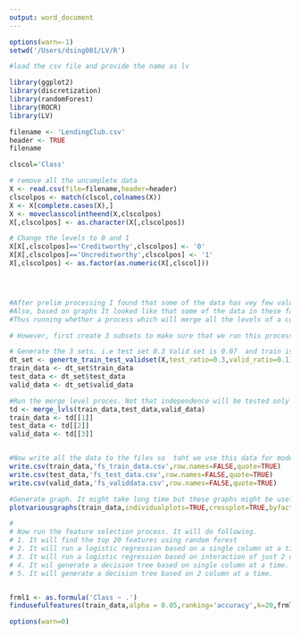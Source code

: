 ```yaml
---
output: word_document
---
```

```r
options(warn=-1)
setwd('/Users/dsing001/LV/R')

#load the csv file and provide the name as lv

library(ggplot2)
library(discretization)
library(randomForest)
library(ROCR)
library(LV)

filename <- 'LendingClub.csv'
header <- TRUE
filename

clscol='Class'

# remove all the uncomplete data
X <- read.csv(file=filename,header=header)
clscolpos <- match(clscol,colnames(X))
X <- X[complete.cases(X),]
X <- moveclasscolintheend(X,clscolpos)
X[,clscolpos] <- as.character(X[,clscolpos])

# Change the levels to 0 and 1
X[X[,clscolpos]=='Creditworthy',clscolpos] <- '0'
X[X[,clscolpos]=='Uncreditworthy',clscolpos] <- '1'
X[,clscolpos] <- as.factor(as.numeric(X[,clscol]))




#After prelim processing I found that some of the data has vey few values in some of the levels and this could be an issue.
#Also, based on graphs It looked like that some of the data in these factors is independent i.e. chi square test.
#Thus running whether a process which will merge all the levels of a column which are independent base on chi square. I.e. these levels does not have discrimintaive power w.r.t. class.

# However, first create 3 subsets to make sure that we run this process only on the train data and doesnt do it on test data otherwise there might be a bias in our model.

# Generate the 3 sets. i.e test set 0.3 Valid set is 0.07  and train is 0.63
dt_set <- generte_train_test_validset(X,test_ratio=0.3,valid_ratio=0.1)
train_data <- dt_set$train_data
test_data <- dt_set$test_data
valid_data <- dt_set$valid_data

#Run the merge level proces. Not that independence will be tested only on the train data but to be consstent we have to merge the same lable in test data and valid data as well.
td <- merge_lvls(train_data,test_data,valid_data)
train_data <- td[[1]]
test_data <- td[[2]]
valid_data <- td[[3]]


#Now write all the data to the files so  taht we use this data for modelling and other purposes.
write.csv(train_data,'fs_train_data.csv',row.names=FALSE,quote=TRUE)
write.csv(test_data,'fs_test_data.csv',row.names=FALSE,quote=TRUE)
write.csv(valid_data,'fs_validdata.csv',row.names=FALSE,quote=TRUE)

#Generate graph. It might take long time but these graphs might be useful as we have merged some of the level. You can skip these steps if you want.
plotvariousgraphs(train_data,individualplots=TRUE,crossplot=TRUE,byfactcols=FALSE,plotall=FALSE,clscol=clscol,timetovieweachinput=0)

#
# Now run the feature selection process. It will do following.
# 1. It will find the top 20 features using random forest
# 2. It will run a logistic regression based on a single column at a time.
# 3. It will run a logistic regression based on interaction of just 2 columns at a time.
# 4. It wil generate a decision tree based on single column at a time.
# 5. It will generate a decision tree based on 2 column at a time.


frml1 <- as.formula('Class ~ .')
findusefulfeatures(train_data,alpha = 0.05,ranking='accuracy',k=20,frml1,ntree=100,cp = 0.001,valid_data)

options(warn=0)
```


